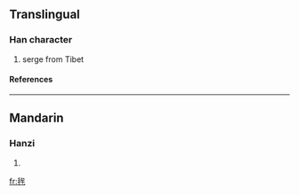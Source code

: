==Translingual==
===Han character===
{{Han char|rn=82|rad=毛|as=06|sn=10|four=|canj=竹山戈竹手 (HUIHQ)}}
# serge from Tibet
====References====
{{Han ref|kx=0593.091|hdz=31998.010|uh=6BEA|ud=27626}}

----
==Mandarin==
===Hanzi===
{{cmn-hanzi|pin=[[mú]] ([[mu2]])|wg=mu<sup>2</sup>}}
# {{defn|Mandarin}}

[[fr:毪]]